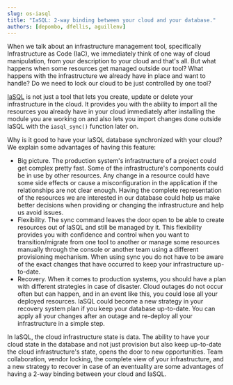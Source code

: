 ```yaml
---
slug: os-iasql
title: "IaSQL: 2-way binding between your cloud and your database."
authors: [depombo, dfellis, aguillenv]
---
```


When we talk about an infrastructure management tool, specifically Infrastructure as Code (IaC), we immediately think of one way of cloud manipulation, from your description to your cloud and that's all. But what happens when some resources get managed outside our tool? What happens with the infrastructure we already have in place and want to handle? Do we need to lock our cloud to be just controlled by one tool?

[IaSQL](https://iasql.com) is not just a tool that lets you create, update or delete your infrastructure in the cloud. It provides you with the ability to import all the resources you already have in your cloud immediately after installing the module you are working on and also lets you import changes done outside IaSQL with the `iasql_sync()` function later on.

Why is it good to have your IaSQL database synchronized with your cloud? We explain some advantages of having this feature:

- Big picture. The production system's infrastructure of a project could get complex pretty fast. Some of the infrastructure's components could be in use by other resources. Any change in a resource could have some side effects or cause a misconfiguration in the application if the relationships are not clear enough. Having the complete representation of the resources we are interested in our database could help us make better decisions when providing or changing the infrastructure and help us avoid issues.
- Flexibility. The sync command leaves the door open to be able to create resources out of IaSQL and still be managed by it. This flexibility provides you with confidence and control when you want to transition/migrate from one tool to another or manage some resources manually through the console or another team using a different provisioning mechanism. When using sync you do not have to be aware of the exact changes that have occurred to keep your infrastructure up-to-date.
- Recovery. When it comes to production systems, you should have a  plan with different strategies in case of disaster. Cloud outages do not occur often but can happen, and in an event like this, you could lose all your deployed resources. IaSQL could become a new strategy in your recovery system plan if you keep your database up-to-date. You can apply all your changes after an outage and re-deploy all your infrastructure in a simple step.

In IaSQL, the cloud infrastructure state is data. The ability to have your cloud state in the database and not just provision but also keep up-to-date the cloud infrastructure's state, opens the door to new opportunities. Team collaboration, vendor locking, the complete view of your infrastructure, and a new strategy to recover in case of an eventuality are some advantages of having a 2-way binding between your cloud and IaSQL.